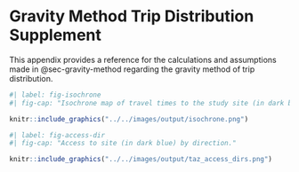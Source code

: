 # Gravity Method Trip Distribution Supplement {#sec-apdx-gravity-supplement}

This appendix provides a reference for the calculations and assumptions made in @sec-gravity-method regarding the gravity method of trip distribution.

```r
#| label: fig-isochrone
#| fig-cap: "Isochrone map of travel times to the study site (in dark blue)."

knitr::include_graphics("../../images/output/isochrone.png")
```

```r
#| label: fig-access-dir
#| fig-cap: "Access to site (in dark blue) by direction."

knitr::include_graphics("../../images/output/taz_access_dirs.png")
```